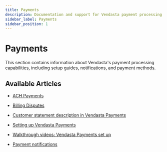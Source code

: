 ```yaml
---
title: Payments
description: Documentation and support for Vendasta payment processing capabilities
sidebar_label: Payments
sidebar_position: 1
---
```


# Payments

This section contains information about Vendasta's payment processing capabilities, including setup guides, notifications, and payment methods.

## Available Articles

- [ACH Payments](./ach-payments.mdx)
- [Billing Disputes](./billing-disputes.mdx)

- [Customer statement description in Vendasta Payments](./customer-statement-description.mdx)
- [Setting up Vendasta Payments](./setting-up-vendasta-payments.mdx)
- [Walkthrough videos: Vendasta Payments set up](./walkthrough-videos-vendasta-payments-set-up.mdx)
- [Payment notifications](./payment-notifications.mdx)